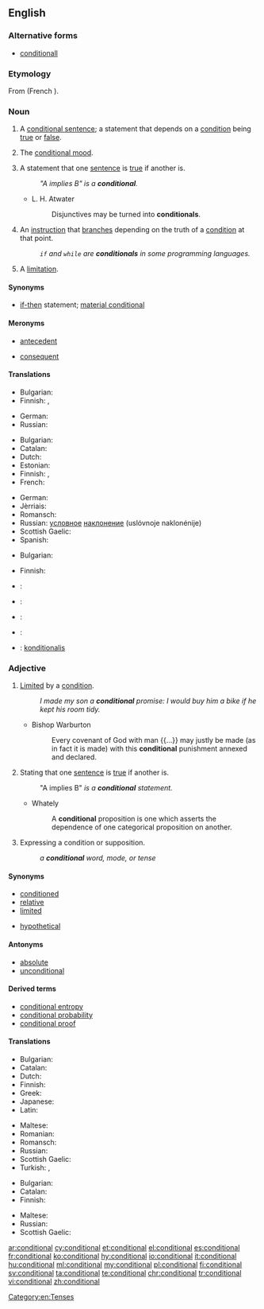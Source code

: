 ==English==

===Alternative forms===
* [[conditionall]] {{qualifier|obsolete}}

===Etymology===
From {{etyl|fro|en}} {{term|condicionel|lang=fro}} (French {{term|conditionnel|lang=fr}}).

===Noun===
{{en-noun}}

# {{context|grammar|lang=en}} A [[conditional sentence]]; a statement that depends on a [[condition]] being [[true]] or [[false]].
# {{context|grammar|lang=en}} The [[conditional mood]].
# {{context|logic|lang=en}} A statement that one [[sentence]] is [[true]] if another is.
#: ''"A implies B" is a '''conditional'''.''
#* L. H. Atwater
#*: Disjunctives may be turned into '''conditionals'''.
# {{context|computing|programming|lang=en}} An [[instruction]] that [[branch]]es depending on the truth of a [[condition]] at that point.
#: ''<code>if</code> and <code>while</code> are '''conditionals''' in some programming languages.''
# {{context|obsolete|lang=en}} A [[limitation]].
#: {{rfquotek|Francis Bacon}}

====Synonyms====
* {{sense|in logic}} [[if-then]] statement; [[material conditional]]

====Meronyms====
* {{sense|in logic}} [[antecedent]]
* {{sense|in logic}} [[consequent]]

====Translations====
{{trans-top|statement}}
* Bulgarian: {{t+|bg|условие|n}}
* Finnish: {{t+|fi|ehtolause}}, {{t|fi|konditionaalilause}}
{{trans-mid}}
* German: {{t+|de|Konditional|n}}
* Russian: {{t+|ru|условие|n|tr=uslóvije}}
{{trans-bottom}}

{{trans-top|mood}}
* Bulgarian: {{t|bg|условно наклонение|n}}
* Catalan: {{t+|ca|condicional|m}}
* Dutch: {{t+|nl|voorwaardelijke wijs|m}}
* Estonian: {{t|et|tingiv}}
* Finnish: {{t+|fi|ehtotapa}}, {{t+|fi|konditionaali}}
* French: {{t+|fr|conditionnel|m}}
{{trans-mid}}
* German: {{t+|de|Konditional|n}}
* Jèrriais: {{t|roa-jer|conditionnel|m}}
* Romansch: {{t|rm|cundiziunal|m}}
* Russian: [[условный|условное]] [[наклонение]] (uslóvnoje naklonénije) {{g|n}}
* Scottish Gaelic: {{t|gd|modh cumhach|m}}
* Spanish: {{t+|es|condicional|m}}
{{trans-bottom}}

{{trans-top|in logic}}
* Bulgarian: {{t+|bg|условие|n}}
{{trans-mid}}
* Finnish: {{t+|fi|ehto}}
{{trans-bottom}}

{{checktrans-top}}
* {{ttbc|fr}}: {{t+|fr|conditionnel|m}}
* {{ttbc|la}}: {{t|la|condicionalis|m}}
* {{ttbc|pt}}: {{t+|pt|condicional|m}}
* {{ttbc|es}}: {{t+|es|condicional|m}}
* {{ttbc|sv}}: [[konditionalis]]
{{trans-bottom}}

===Adjective===
{{en-adj|-}}

# [[limited|Limited]] by a [[condition]].
#: ''I made my son a '''conditional''' promise: I would buy him a bike if he kept his room tidy.''
#* Bishop Warburton
#*: Every covenant of God with man {{...}} may justly be made (as in fact it is made) with this '''conditional''' punishment annexed and declared.
# {{context|logic|lang=en}} Stating that one [[sentence]] is [[true]] if another is.
#: "A implies B" '' is a '''conditional''' statement.''
#* Whately
#*: A '''conditional''' proposition is one which asserts the dependence of one categorical proposition on another.
# {{context|grammar|lang=en}} Expressing a condition or supposition.
#: ''a '''conditional''' word, mode, or tense''

====Synonyms====
* [[conditioned]]
* [[relative]]
* [[limited]]
* {{sense|in logic}} [[hypothetical]]

====Antonyms====
* [[absolute]]
* [[unconditional]]

====Derived terms====
* [[conditional entropy]]
* [[conditional probability]]
* [[conditional proof]]

====Translations====
{{trans-top|limited by a condition}}
* Bulgarian: {{t+|bg|условен}}
* Catalan: {{t+|ca|condicional}}
* Dutch: {{t+|nl|voorwaardelijk}}
* Finnish: {{t|fi|ehdollinen}}
* Greek: {{t+|el|υποθετικός|tr=ypothetikós}}
* Japanese: {{t|ja|条件付き}}
* Latin: {{t|la|condiciōnālis}}
{{trans-mid}}
* Maltese: {{t|mt|kundizzjonali}}
* Romanian: {{t+|ro|condițional}}
* Romansch: {{t|rm|cundiziunal}}
* Russian: {{t+|ru|условный|tr=uslóvnyj}}
* Scottish Gaelic: {{t|gd|cumhach}}
* Turkish: {{t+|tr|şartlı}}, {{t+|tr|koşullu}}
{{trans-bottom}}

{{trans-top|in logic}}
* Bulgarian: {{t+|bg|условен}}
* Catalan: {{t+|ca|condicional}}
* Finnish: {{t|fi|ehdollinen}}
{{trans-mid}}
* Maltese: {{t|mt|kundizzjonali}}
* Russian: {{t+|ru|условный|tr=uslóvnyj}}
* Scottish Gaelic: {{t|gd|cumhach}}
{{trans-bottom}}

[[Category:en:Tenses]]

[[ar:conditional]]
[[cy:conditional]]
[[et:conditional]]
[[el:conditional]]
[[es:conditional]]
[[fr:conditional]]
[[ko:conditional]]
[[hy:conditional]]
[[io:conditional]]
[[it:conditional]]
[[hu:conditional]]
[[ml:conditional]]
[[my:conditional]]
[[pl:conditional]]
[[fi:conditional]]
[[sv:conditional]]
[[ta:conditional]]
[[te:conditional]]
[[chr:conditional]]
[[tr:conditional]]
[[vi:conditional]]
[[zh:conditional]]